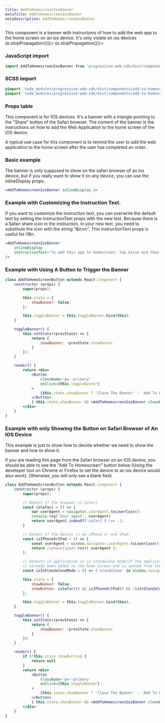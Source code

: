 ```yaml
---
title: AddToHomescreenIosBanner
metaTitle: AddToHomescreenIosBanner
metaDescription: AddToHomescreenIosBanner
---
```



<div class="component-intro">
 This component is a banner with instructions of how to add the web app to the home screen on an ios device. It's only visible on ios devices

</div>

<div onClick={(e) => {e.stopPropagation()}}>
<Tabs activeIndex={0} className="devcenter">
<TabsPanel title="Code" onClick={(e) => {e.stopPropagation()}}>

### JavaScript import
```jsx
import AddToHomescreenIosBanner from 'progressive-web-sdk/dist/components/add-to-homescreen-ios-banner'
```

### SCSS import

```scss
@import 'node_modules/progressive-web-sdk/dist/components/add-to-homescreen-ios-banner/base';
@import 'node_modules/progressive-web-sdk/dist/components/add-to-homescreen-ios-banner/theme';
```

### Props table

<PropsTable propMetaData={props.componentMetadata.childrenComponentProp} />

This component is for IOS devices. It's a banner with a triangle pointing to the "Share" button of the Safari browser. The content of the banner is the instructions on how to add the Web Application to the home screen of the IOS device.

A typical use case for this component is to remind the user to add the web application to the home screen after the user has completed an order.

### Basic example

The banner is only supposed to show on the safari browser of an ios device, but if you really want to show it on any device, you can use the inlineDisplay props.

```jsx react-live=true
<AddToHomescreenIosBanner inlineDisplay />
```

### Example with Customizing the Instruction Text.

If you want to customize the instruction text, you can overwrite the default text by setting the instructionText props with the new text. Because there is a Safari share icon in the instruction, in your new text, you need to substitute the icon with the string "&icon". This instructionText props is useful for i18n.

```jsx react-live=true
<AddToHomescreenIosBanner
    inlineDisplay
    instructionText="To add this app to homescreen: tap &icon and then tap Add to Home Screen"
/>
```

### Example with Using A Button to Trigger the Banner

```jsx react-live=true
class AddToHomeScreenButton extends React.Component {
    constructor (props) {
        super(props);

        this.state = {
            showBanner: false,
        };

        this.toggleBanner = this.toggleBanner.bind(this);
    }

    toggleBanner() {
        this.setState((prevState) => {
            return {
                showBanner: !prevState.showBanner
            }
        });
    }

    render() {
        return <div>
            <Button
                className='pw--primary'
                onClick={this.toggleBanner}
            >
                {this.state.showBanner ? 'Close The Banner' : 'Add To Homescreen'}
            </Button>
            { this.state.showBanner && <AddToHomescreenIosBanner closeBannerCallback={this.toggleBanner} inlineDisplay /> }
        </div>
    }
}
```

### Example with only Showing the Button on Safari Browser of An IOS Device

This example is just to show how to decide whether we need to show the banner and how to show it.

If you are reading this page from the Safari browser on an IOS device, you should be able to see the "Add To Homescreen" button below (Using the developer tool on Chrome or Firefox to set the device to an ios device would also work). Otherwise, you will only see a blank field.

```jsx
class AddToHomeScreenButton extends React.Component {
    constructor (props) {
        super(props);

        // Detect if the browser is Safari
        const isSafari = () => {
            var userAgent = navigator.userAgent.toLowerCase();
            console.log('User agent', userAgent)
            return userAgent.indexOf('safari') !== -1;
        }

        // Detect if the device is an iPhone or and iPad.
        const isIPhoneOrIPad = () => {
            const userAgent = window.navigator.userAgent.toLowerCase();
            return /iphone|ipad/.test( userAgent );
        };

        // Detects if application is in standalone mode(If the application is in standalone mode, that means it has
        // already been added to the home screen and is opened from the application on the home screen).
        const isInStandaloneMode = () => ('standalone' in window.navigator) && (window.navigator.standalone);

        this.state = {
            showBanner: false,
            showButton: isSafari() && isIPhoneOrIPad() && !isInStandaloneMode()
        };

        this.toggleBanner = this.toggleBanner.bind(this);
    }

    toggleBanner() {
        this.setState((prevState) => {
            return {
                showBanner: !prevState.showBanner
            }
        });
    }

    render() {
        if (!this.state.showButton) {
            return null
        }
        return <div>
            <Button
                className='pw--primary'
                onClick={this.toggleBanner}
            >
                {this.state.showBanner ? 'Close The Banner' : 'Add To Homescreen'}
            </Button>
            { this.state.showBanner && <AddToHomescreenIosBanner closeBannerCallback={this.toggleBanner} /> }
        </div>
    }
}
```

</TabsPanel>
</Tabs>
</div>